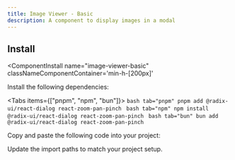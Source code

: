 ```yaml
---
title: Image Viewer - Basic
description: A component to display images in a modal
---
```




<ComponentPreview 
  name="image-viewer-basic-ex-01"     
  classNameComponentContainer='min-h-[200px]' 
/>

<References>
  <Reference label="@radix-ui/react-dialog" link="https://www.radix-ui.com/primitives/docs/components/dialog"/>
  <Reference label="react-zoom-pan-pinch" link="https://github.com/BetterTyped/react-zoom-pan-pinch"/>
</References>


## Install
<ComponentInstall
  name="image-viewer-basic"     
  classNameComponentContainer='min-h-[200px]' 
>
<CLIInstall  name="image-viewer-basic"   />

<ManualInstall>

<Steps>

<Step>

Install the following dependencies:

<Tabs items={["pnpm", "npm", "bun"]}>
    ```bash tab="pnpm"
    pnpm add @radix-ui/react-dialog react-zoom-pan-pinch
    ```
    ```bash tab="npm"
    npm install @radix-ui/react-dialog react-zoom-pan-pinch
    ```
    ```bash tab="bun"
    bun add @radix-ui/react-dialog react-zoom-pan-pinch
    ```
</Tabs>
</Step>

<Step>

Copy and paste the following code into your project:

</Step>

<ComponentSource name="image-viewer-basic"/>

<Step>

Update the import paths to match your project setup.

</Step>

</Steps>


</ManualInstall>


</ComponentInstall>



